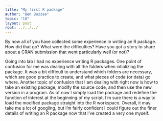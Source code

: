 ```yaml
---
title: "My first R package"
author: "Ben Buzzee"
topic: "10"
layout: post
root: ../../../
---
```




By now all of you have collected some experience in writing an R package. How did that go? What were the difficulties? Have you got a story to share about a CRAN submission that went particularly well (or not)?


Going into lab  I had no experience writing R packages. One point of confusion for me was dealing with all the folders when intializing the package.
It was a bit difficult to understand which folders are necessary, which are good practice to create, and what pieces of code (or data) go where. 
Another topic of confusion that I am dealing with right now is how to take an existing package, modify the source code, and then use the new version in a program.
As of now I simply load the package and redefine the function of interest at the beginning of my script. I'm sure there is a way to load the modified
package straight into the R workspace. Overall, it may take me a lot of googling, but I'm fairly confident I could figure out the finer details of writing
an R package now that I've created a very one myself.
